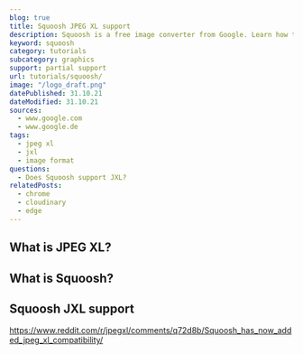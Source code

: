 ```yaml
---
blog: true
title: Squoosh JPEG XL support
description: Squoosh is a free image converter from Google. Learn how to use JXL images within Squoosh.
keyword: squoosh
category: tutorials
subcategory: graphics
support: partial support
url: tutorials/squoosh/
image: "/logo_draft.png"
datePublished: 31.10.21
dateModified: 31.10.21
sources:
  - www.google.com
  - www.google.de
tags:
  - jpeg xl
  - jxl
  - image format
questions:
  - Does Squoosh support JXL?
relatedPosts:
  - chrome
  - cloudinary
  - edge
---
```


## What is JPEG XL?

## What is Squoosh?

## Squoosh JXL support

https://www.reddit.com/r/jpegxl/comments/q72d8b/Squoosh_has_now_added_jpeg_xl_compatibility/
